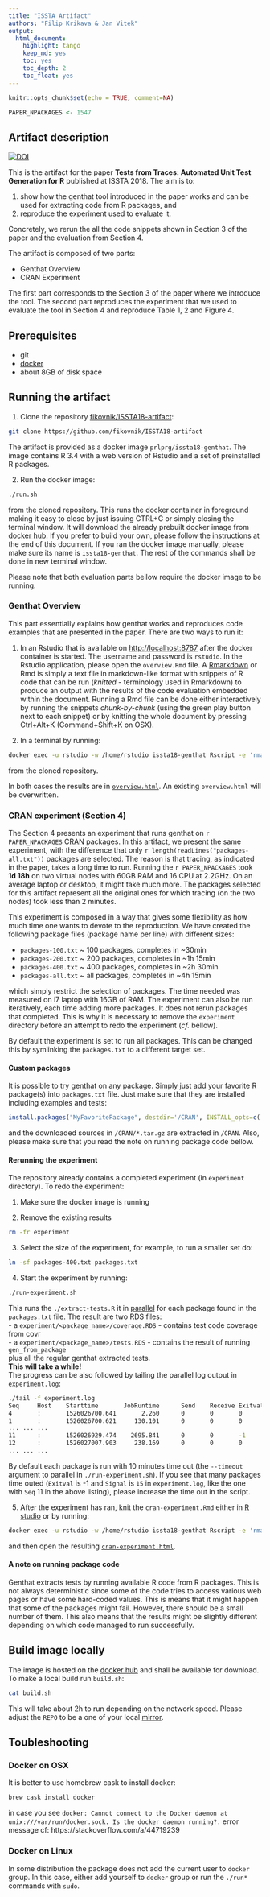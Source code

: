 ```yaml
---
title: "ISSTA Artifact"
authors: "Filip Krikava & Jan Vitek"
output:
  html_document:
    highlight: tango
    keep_md: yes
    toc: yes
    toc_depth: 2
    toc_float: yes
---
```


```r
knitr::opts_chunk$set(echo = TRUE, comment=NA)
```

```r
PAPER_NPACKAGES <- 1547
```

## Artifact description

[![DOI](https://zenodo.org/badge/132507814.svg)](https://zenodo.org/badge/latestdoi/132507814)

This is the artifact for the paper __Tests from Traces: Automated Unit Test Generation for R__ published at ISSTA 2018.
The aim is to:

1. show how the genthat tool introduced in the paper works and can be used for extracting code from R packages, and
2. reproduce the experiment used to evaluate it.

Concretely, we rerun the all the code snippets shown in Section 3 of the paper and the evaluation from Section 4.

The artifact is composed of two parts:

- Genthat Overview
- CRAN Experiment

The first part corresponds to the Section 3 of the paper where we introduce the tool.
The second part reproduces the experiment that we used to evaluate the tool in Section 4 and reproduce Table 1, 2 and Figure 4.

## Prerequisites

- git
- [docker](https://www.docker.com/community-edition)
- about 8GB of disk space

## Running the artifact

1. Clone the repository [fikovnik/ISSTA18-artifact](https://github.com/fikovnik/ISSTA18-artifact):
```sh
git clone https://github.com/fikovnik/ISSTA18-artifact
```
The artifact is provided as a docker image `prlprg/issta18-genthat`.
The image contains R 3.4 with a web version of Rstudio and a set of preinstalled R packages.

2. Run the docker image:
```sh
./run.sh
```
from the cloned repository.
This runs the docker container in foreground making it easy to close by just issuing CTRL+C or simply closing the terminal window.
It will download the already prebuilt docker image from [docker hub](https://hub.docker.com/r/fikovnik/issta18-artifact/).
If you prefer to build your own, please follow the instructions at the end of this document.
If you ran the docker image manually, please make sure its name is `issta18-genthat`.
The rest of the commands shall be done in new terminal window.

Please note that both evaluation parts bellow require the docker image to be running.

### Genthat Overview

This part essentially explains how genthat works and reproduces code examples that are presented in the paper.
There are two ways to run it:

1. In an Rstudio that is available on [http://localhost:8787](http://localhost:8787) after the docker container is started.
   The username and password is `rstudio`.
   In the Rstudio application, please open the `overview.Rmd` file.
   A [Rmarkdown](https://rmarkdown.rstudio.com/) or Rmd is simply a text file in markdown-like format with snippets of R code that can be run (_knitted_ - terminology used in Rmarkdown) to produce an output with the results of the code evaluation embedded within the document.
   Running a Rmd file can be done either interactively by running the snippets _chunk-by-chunk_ (using the green play button next to each snippet) or by knitting the whole document by pressing Ctrl+Alt+K (Command+Shift+K on OSX).
   
2. In a terminal by running:
```sh
docker exec -u rstudio -w /home/rstudio issta18-genthat Rscript -e 'rmarkdown::render("overview.Rmd")'
```
from the cloned repository.

In both cases the results are in [`overview.html`](http://localhost:8787/files/overview.html).
An existing `overview.html` will be overwritten.

### CRAN experiment (Section 4)

The Section 4 presents an experiment that runs genthat on `r PAPER_NPACKAGES` [CRAN](https://cran.r-project.org/) packages.
In this artifact, we present the same experiment, with the difference that only `r length(readLines("packages-all.txt"))` packages are selected.
The reason is that tracing, as indicated in the paper, takes a long time to run.
Running the `r PAPER_NPACKAGES` took **1d 18h** on two virtual nodes with 60GB RAM and 16 CPU at 2.2GHz.
On an average laptop or desktop, it might take much more.
The packages selected for this artifact represent all the original ones for which tracing (on the two nodes) took less than 2 minutes.

This experiment is composed in a way that gives some flexibility as how much time one wants to devote to the reproduction.
We have created the following package files (package name per line) with different sizes:

- `packages-100.txt` ~ 100 packages, completes in ~30min
- `packages-200.txt` ~ 200 packages, completes in ~1h 15min
- `packages-400.txt` ~ 400 packages, completes in ~2h 30min
- `packages-all.txt` ~ all packages, completes in ~4h 15min

which simply restrict the selection of packages.
The time needed was measured on i7 laptop with 16GB of RAM.
The experiment can also be run iteratively, each time adding more packages.
It does not rerun packages that completed.
This is why it is necessary to remove the `experiment` directory before an attempt to redo the experiment (_cf._ bellow).

By default the experiment is set to run all packages.
This can be changed this by symlinking the `packages.txt` to a different target set.

#### Custom packages

It is possible to try genthat on any package.
Simply just add your favorite R package(s) into `packages.txt` file.
Just make sure that they are installed including examples and tests:

```r
install.packages("MyFavoritePackage", destdir='/CRAN', INSTALL_opts=c('--example', '--install-tests', '--with-keep.source', '--no-multiarch'), dependencies=TRUE)
```

and the downloaded sources in `/CRAN/*.tar.gz` are extracted in `/CRAN`.
Also, please make sure that you read the note on running package code bellow.

#### Rerunning the experiment

The repository already contains a completed experiment (in `experiment` directory).
To redo the experiment:

1. Make sure the docker image is running

2. Remove the existing results
```sh
rm -fr experiment
```

3. Select the size of the experiment, for example, to run a smaller set do:
```sh
ln -sf packages-400.txt packages.txt
```

4. Start the experiment by running:
```sh
./run-experiment.sh
```
This runs the `./extract-tests.R` it in [parallel](https://www.gnu.org/software/parallel/) for each package found in the `packages.txt` file.
The result are two RDS files:  
- a `experiment/<package_name>/coverage.RDS` - contains test code coverage from covr  
- a `experiment/<package_name>/tests.RDS` - contains the result of running `gen_from_package`  
plus all the regular genthat extracted tests.  
**This will take a while!**  
The progress can be also followed by tailing the parallel log output in `experiment.log`:
```sh
./tail -f experiment.log
Seq     Host    Starttime       JobRuntime      Send    Receive Exitval Signal  Command
4       :       1526026700.641       2.260      0       0       0       0       ./extract-tests.R R.matlab
1       :       1526026700.621     130.101      0       0       0       0       ./extract-tests.R elliplot
... ... ...
11      :       1526026929.474    2695.841      0       0       -1      15      ./extract-tests.R sparklyr
12      :       1526027007.903     238.169      0       0       0       0       ./extract-tests.R mlearning
... ... ...
```
By default each package is run with 10 minutes time out (the `--timeout` argument to parallel in `./run-experiment.sh`).
If you see that many packages time outed (`Exitval` is -1 and `Signal` is `15` in `experiment.log`, like the one with `Seq` 11 in the above listing), please increase the time out in the script.

5. After the experiment has ran, knit the `cran-experiment.Rmd` either in [R studio](http://localhost:8787) or by running:
```sh
docker exec -u rstudio -w /home/rstudio issta18-genthat Rscript -e 'rmarkdown::render("cran-experiment.Rmd")'
```
and then open the resulting [`cran-experiment.html`](http://localhost:8787/files/cran-experiment.html).

#### A note on running package code

Genthat extracts tests by running available R code from R packages.
This is not always deterministic since some of the code tries to access various web pages or have some hard-coded values.
This is means that it might happen that some of the packages might fail.
However, there should be a small number of them.
This also means that the results might be slightly different depending on which code managed to run successfully.

## Build image locally

The image is hosted on the [docker hub](https://hub.docker.com/r/fikovnik/issta18-artifact/) and shall be available for download.
To make a local build run `build.sh`:

```sh
cat build.sh
```

This will take about 2h to run depending on the network speed.
Please adjust the `REPO` to be a one of your local [mirror](https://cran.r-project.org/mirrors.html).

## Toubleshooting

### Docker on OSX

It is better to use homebrew cask to install docker:

```sh
brew cask install docker
```

in case you see `docker: Cannot connect to the Docker daemon at unix:///var/run/docker.sock. Is the docker daemon running?.` error message
cf: https://stackoverflow.com/a/44719239

### Docker on Linux

In some distribution the package does not add the current user to `docker` group.
In this case, either add yourself to `docker` group or run the `./run*` commands with `sudo`.